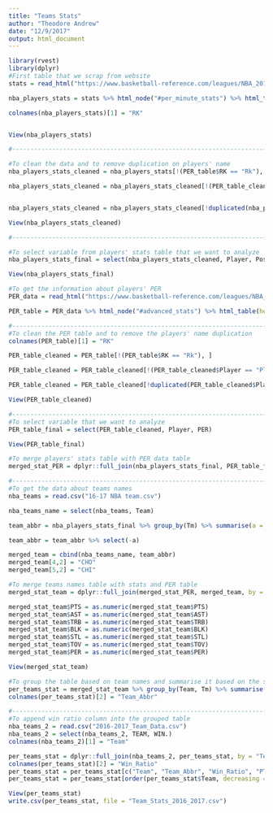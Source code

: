 ```yaml
---
title: "Teams Stats"
author: "Theodore Andrew"
date: "12/9/2017"
output: html_document
---
```


```r
library(rvest)
library(dplyr)
#First table that we scrap from website
stats = read_html("https://www.basketball-reference.com/leagues/NBA_2017_per_minute.html")

nba_players_stats = stats %>% html_node("#per_minute_stats") %>% html_table()

colnames(nba_players_stats)[1] = "RK"


View(nba_players_stats)

#----------------------------------------------------------------------------------------------

#To clean the data and to remove duplication on players' name
nba_players_stats_cleaned = nba_players_stats[!(PER_table$RK == "Rk"), ]

nba_players_stats_cleaned = nba_players_stats_cleaned[!(PER_table_cleaned$Player == "Player" | PER_table_cleaned$Tm == "TOT"), -1]


nba_players_stats_cleaned = nba_players_stats_cleaned[!duplicated(nba_players_stats_cleaned$Player, fromLast = TRUE),]

View(nba_players_stats_cleaned)

#----------------------------------------------------------------------------------------------

#To select variable from players' stats table that we want to analyze
nba_players_stats_final = select(nba_players_stats_cleaned, Player, Pos, Age, Tm, PTS, AST, TRB, BLK, STL, TOV)

View(nba_players_stats_final)
```


```r
#To get the information about players' PER
PER_data = read_html("https://www.basketball-reference.com/leagues/NBA_2017_advanced.html")

PER_table = PER_data %>% html_node("#advanced_stats") %>% html_table(header = TRUE)

#----------------------------------------------------------------------------------------------
#To clean the PER table and to remove the players' name duplication
colnames(PER_table)[1] = "RK"

PER_table_cleaned = PER_table[!(PER_table$RK == "Rk"), ]

PER_table_cleaned = PER_table_cleaned[!(PER_table_cleaned$Player == "Player" | PER_table_cleaned$Tm == "TOT"), -1]

PER_table_cleaned = PER_table_cleaned[!duplicated(PER_table_cleaned$Player, fromLast = TRUE),]

View(PER_table_cleaned)

#----------------------------------------------------------------------------------------------
#To select variable that we want to analyze
PER_table_final = select(PER_table_cleaned, Player, PER)

View(PER_table_final)
```


```r
#To merge players' stats table with PER data table
merged_stat_PER = dplyr::full_join(nba_players_stats_final, PER_table_final, by = "Player")

#----------------------------------------------------------------------------------------------
#To get the data about teams names
nba_teams = read.csv("16-17 NBA team.csv")

nba_teams_name = select(nba_teams, Team)

team_abbr = nba_players_stats_final %>% group_by(Tm) %>% summarise(a = sum(as.numeric(PTS)))

team_abbr = team_abbr %>% select(-a)

merged_team = cbind(nba_teams_name, team_abbr)
merged_team[4,2] = "CHO"
merged_team[5,2] = "CHI"

#To merge teams names table with stats and PER table
merged_stat_team = dplyr::full_join(merged_stat_PER, merged_team, by = "Tm")

merged_stat_team$PTS = as.numeric(merged_stat_team$PTS)
merged_stat_team$AST = as.numeric(merged_stat_team$AST)
merged_stat_team$TRB = as.numeric(merged_stat_team$TRB)
merged_stat_team$BLK = as.numeric(merged_stat_team$BLK)
merged_stat_team$STL = as.numeric(merged_stat_team$STL)
merged_stat_team$TOV = as.numeric(merged_stat_team$TOV)
merged_stat_team$PER = as.numeric(merged_stat_team$PER)

View(merged_stat_team)
```


```r
#To group the table based on team names and summarise it based on the selected variable
per_teams_stat = merged_stat_team %>% group_by(Team, Tm) %>% summarise(PTS = round(mean(PTS), digits = 1), AST = round(mean(AST), digits = 1), TRB = round(mean(TRB), digits = 1), BLK = round(mean(BLK), digits = 1), STL = round(mean(STL), digits = 1), TOV = round(mean(TOV), digits = 1), PER = round(mean(PER), digits = 1))
colnames(per_teams_stat)[2] = "Team_Abbr"

#----------------------------------------------------------------------------------------------
#To append win ratio column into the grouped table
nba_teams_2 = read.csv("2016-2017_Team_Data.csv")
nba_teams_2 = select(nba_teams_2, TEAM, WIN.)
colnames(nba_teams_2)[1] = "Team"

per_teams_stat = dplyr::full_join(nba_teams_2, per_teams_stat, by = "Team")
colnames(per_teams_stat)[2] = "Win_Ratio"
per_teams_stat = per_teams_stat[c("Team", "Team_Abbr", "Win_Ratio", "PTS", "AST", "TRB", "BLK", "STL", "TOV", "PER")]
per_teams_stat = per_teams_stat[order(per_teams_stat$Team, decreasing = F),]

View(per_teams_stat)
write.csv(per_teams_stat, file = "Team_Stats_2016_2017.csv")
```